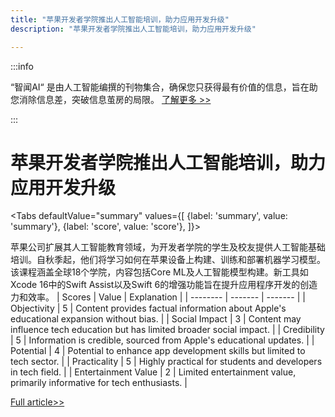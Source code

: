 ```yaml
---
title: "苹果开发者学院推出人工智能培训，助力应用开发升级"
description: "苹果开发者学院推出人工智能培训，助力应用开发升级"

---
```



:::info

“智闻AI“ 是由人工智能编撰的刊物集合，确保您只获得最有价值的信息，旨在助您消除信息差，突破信息茧房的局限。  [了解更多 >>](/)

:::

# 苹果开发者学院推出人工智能培训，助力应用开发升级


<Tabs
	defaultValue="summary"
	values={[
	{label: 'summary', value: 'summary'},
	{label: 'score', value: 'score'},
]}>
<TabItem value="summary">


苹果公司扩展其人工智能教育领域，为开发者学院的学生及校友提供人工智能基础培训。自秋季起，他们将学习如何在苹果设备上构建、训练和部署机器学习模型。该课程涵盖全球18个学院，内容包括Core ML及人工智能模型构建。新工具如Xcode 16中的Swift Assist以及Swift 6的增强功能旨在提升应用程序开发的创造力和效率。
</TabItem>
<TabItem value="score">
	| Scores     | Value   | Explanation |
	| -------- | ------- | ------- |
	| Objectivity  | 5    | Content provides factual information about Apple's educational expansion without bias.    |
	| Social Impact | 3     | Content may influence tech education but has limited broader social impact.    |
	| Credibility    | 5    | Information is credible, sourced from Apple's educational updates.    |
	| Potential    | 4    | Potential to enhance app development skills but limited to tech sector.    |
	| Practicality    | 5    | Highly practical for students and developers in tech field.    |
	| Entertainment Value    | 2    | Limited entertainment value, primarily informative for tech enthusiasts.    |
</TabItem>
</Tabs>

[Full article>>](https://techcrunch.com/2024/06/18/apple-developer-academy-adds-ai-training-for-students-and-alumni/)
